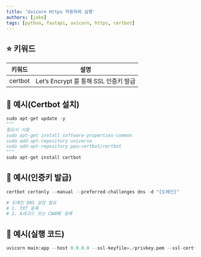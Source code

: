 ```yaml
---
title: 'Uvicorn Https 적용하여 실행'
authors: [jake]
tags: [python, fastapi, uvicorn, https, certbot]
---
```


## ⭐ 키워드

| 키워드 | 설명 |
| --- | --- |
| certbot | Let’s Encrypt 를 통해 SSL 인증키 발급 |

## 🐥 예시(Certbot 설치)

```python
sudo apt-get update -y
"""
필요시 사용
sudo apt-get install software-properties-common
sudo add-apt-repository universe
sudo add-apt-repository ppa:certbot/certbot
"""
sudo apt-get install certbot
```

## 🐥 예시(인증키 발급)

```python
certbot certonly --manual --preferred-challenges dns -d "{도메인}"

# 도메인 DNS 설정 필요
# 1. TXT 등록
# 2. A레코드 또는 CNAME 등록
```

## 🐥 예시(실행 코드)

```python
uvicorn main:app --host 0.0.0.0 --ssl-keyfile=./privkey.pem --ssl-certfile=./cert.pem --reload
```